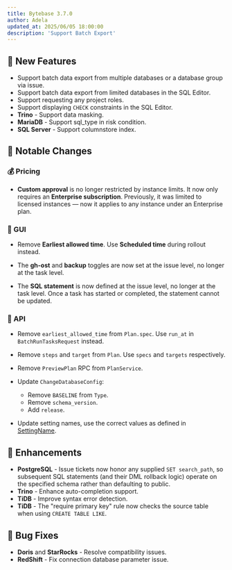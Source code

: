 ```yaml
---
title: Bytebase 3.7.0
author: Adela
updated_at: 2025/06/05 18:00:00
description: 'Support Batch Export'
---
```



## 🚀 New Features

- Support batch data export from multiple databases or a database group via issue.
- Support batch data export from limited databases in the SQL Editor.
- Support requesting any project roles.
- Support displaying `CHECK` constraints in the SQL Editor.
- **Trino** - Support data masking.
- **MariaDB** - Support sql_type in risk condition.
- **SQL Server** - Support columnstore index.

## 🔔 Notable Changes

### 💰 Pricing

- **Custom approval** is no longer restricted by instance limits. It now only requires an **Enterprise subscription**. Previously, it was limited to licensed instances — now it applies to any instance under an Enterprise plan.

### 🎨 GUI

- Remove **Earliest allowed time**. Use **Scheduled time** during rollout instead.

- The **gh-ost** and **backup** toggles are now set at the issue level, no longer at the task level.

- The **SQL statement** is now defined at the issue level, no longer at the task level. Once a task has started or completed, the statement cannot be updated.

### 🧩 API

- Remove `earliest_allowed_time` from `Plan.spec`. Use `run_at` in `BatchRunTasksRequest` instead.

- Remove `steps` and `target` from `Plan`. Use `specs` and `targets` respectively.

- Remove `PreviewPlan` RPC from `PlanService`.

- Update `ChangeDatabaseConfig`:
  - Remove `BASELINE` from `Type`.
  - Remove `schema_version`.
  - Add `release`.

- Update setting names, use the correct values as defined in [SettingName](https://github.com/bytebase/bytebase/blob/d950ad46fa88d1ad40299a780b34bd0fa28adc3a/proto/v1/v1/setting_service.proto#L111).

## 🎄 Enhancements

- **PostgreSQL** - Issue tickets now honor any supplied `SET search_path`, so subsequent SQL statements (and their DML rollback logic) operate on the specified schema rather than defaulting to public.
- **Trino** - Enhance auto-completion support.
- **TiDB** - Improve syntax error detection.
- **TiDB** - The "require primary key" rule now checks the source table when using `CREATE TABLE LIKE`.

## 🐛 Bug Fixes

- **Doris** and **StarRocks** - Resolve compatibility issues.
- **RedShift** - Fix connection database parameter issue.

<InstallUpgrade />
